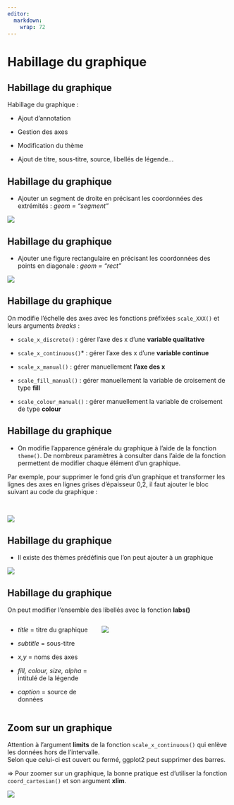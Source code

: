```yaml
---
editor: 
  markdown: 
    wrap: 72
---
```


# Habillage du graphique {.backgroundTitre}

## Habillage du graphique

Habillage du graphique :

-   Ajout d'annotation

-   Gestion des axes

-   Modification du thème

-   Ajout de titre, sous-titre, source, libellés de légende...

## Habillage du graphique

-   Ajouter un segment de droite en précisant les coordonnées des
    extrémités : *geom = "segment"*

![](img/clipboard-habillage1.png){fig-align="center"}

## Habillage du graphique

-   Ajouter une figure rectangulaire en précisant les coordonnées des
    points en diagonale : *geom = "rect"*

![](img/clipboard-habillage2.png){fig-align="center"}

## Habillage du graphique

On modifie l'échelle des axes avec les fonctions préfixées
`scale_XXX()` et leurs arguments *breaks* :

-   `scale_x_discrete()` : gérer l'axe des x d'une **variable qualitative**

-   `scale_x_continuous()`* : gérer l'axe des x d'une **variable continue**

-   `scale_x_manual()` : gérer manuellement **l'axe des x**

-   `scale_fill_manual()` : gérer manuellement la variable de croisement
    de type **fill**

-   `scale_colour_manual()` : gérer manuellement la variable de
    croisement de type **colour**

## Habillage du graphique

-   On modifie l'apparence générale du graphique à l'aide de la fonction
    `theme()`. De nombreux paramètres à consulter dans l'aide de la
    fonction permettent de modifier chaque élément d'un graphique.

Par exemple, pour supprimer le fond gris d'un graphique et transformer les lignes des axes en lignes grises d'épaisseur 0,2, il faut ajouter le bloc suivant au code du graphique :

<br>

![](img/clipboard-habillage3.png){fig-align="center"}

## Habillage du graphique

-   Il existe des thèmes prédéfinis que l'on peut ajouter à un
    graphique 

![](img/clipboard-habillage4.png){fig-align="center"}

## Habillage du graphique

On peut modifier l'ensemble des libellés avec la fonction **labs()**

::: columns
::: {.column width="40%"}
-   *title* = titre du graphique

-   *subtitle* = sous-titre

-   *x,y* = noms des axes

-   *fill, colour, size, alpha* = intitulé de la légende

-   *caption* = source de données
:::

::: {.column width="60%"}
![](img/clipboard-habillage5.png){fig-align="center"}
:::
:::


## Zoom sur un graphique

Attention à l'argument **limits** de la fonction `scale_x_continuous()` qui enlève les données hors de l'intervalle.  
Selon que celui-ci est ouvert ou fermé, ggplot2 peut supprimer des barres.  

=> Pour zoomer sur un graphique, la bonne pratique est d'utiliser la fonction `coord_cartesian()` et son argument **xlim**.


![](img/clipboard-histo_coord_cartesian.png){fig-align="center"}
